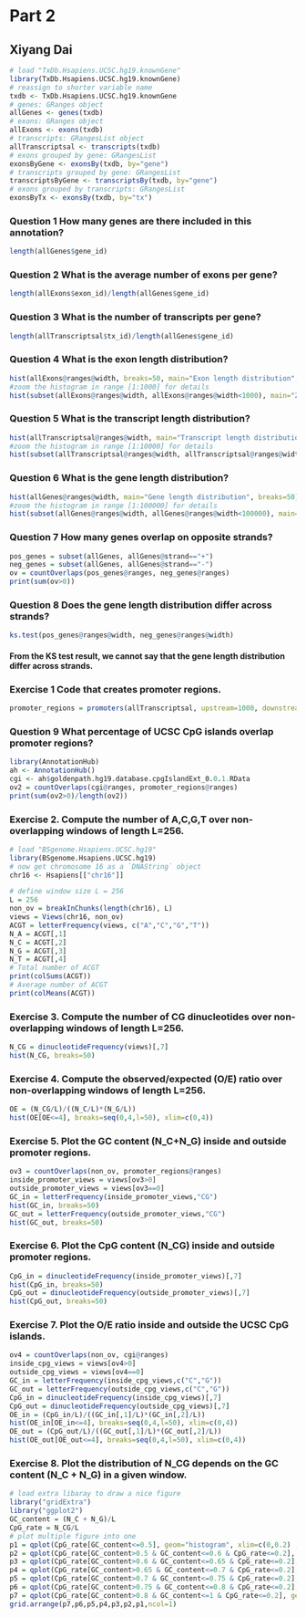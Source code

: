 Part 2
=============================
Xiyang Dai
-----------------------------

```r
# load "TxDb.Hsapiens.UCSC.hg19.knownGene"
library(TxDb.Hsapiens.UCSC.hg19.knownGene)
# reassign to shorter variable name
txdb <- TxDb.Hsapiens.UCSC.hg19.knownGene
# genes: GRanges object
allGenes <- genes(txdb)
# exons: GRanges object
allExons <- exons(txdb)
# transcripts: GRangesList object
allTranscriptsal <- transcripts(txdb)
# exons grouped by gene: GRangesList
exonsByGene <- exonsBy(txdb, by="gene")
# transcripts grouped by gene: GRangesList
transcriptsByGene <- transcriptsBy(txdb, by="gene")
# exons grouped by transcripts: GRangesList
exonsByTx <- exonsBy(txdb, by="tx")
```

### Question 1 How many genes are there included in this annotation?
```r
length(allGenes$gene_id)
```
### Question 2 What is the average number of exons per gene?
```r
length(allExons$exon_id)/length(allGenes$gene_id)
```
### Question 3 What is the number of transcripts per gene?
```r
length(allTranscriptsal$tx_id)/length(allGenes$gene_id)
```
### Question 4 What is the exon length distribution?
```r
hist(allExons@ranges@width, breaks=50, main="Exon length distribution",)
#zoom the histogram in range [1:1000] for details
hist(subset(allExons@ranges@width, allExons@ranges@width<1000), main="Zoomed Exon length distribution", breaks=50)
```
### Question 5 What is the transcript length distribution?
```r
hist(allTranscriptsal@ranges@width, main="Transcript length distribution", breaks=50)
#zoom the histogram in range [1:10000] for details
hist(subset(allTranscriptsal@ranges@width, allTranscriptsal@ranges@width<10000), main="Zoomed Transcript length distribution", breaks=50)
```
### Question 6 What is the gene length distribution?
```r
hist(allGenes@ranges@width, main="Gene length distribution", breaks=50)
#zoom the histogram in range [1:100000] for details
hist(subset(allGenes@ranges@width, allGenes@ranges@width<100000), main="Zoomed Gene length distribution", breaks=50)
```
### Question 7 How many genes overlap on opposite strands?
```r
pos_genes = subset(allGenes, allGenes@strand=="+")
neg_genes = subset(allGenes, allGenes@strand=="-")
ov = countOverlaps(pos_genes@ranges, neg_genes@ranges)
print(sum(ov>0))
```
### Question 8 Does the gene length distribution differ across strands?
```r
ks.test(pos_genes@ranges@width, neg_genes@ranges@width)
```
#### From the KS test result, we cannot say that the gene length distribution differ across strands.
### Exercise 1 Code that creates promoter regions.
```r
promoter_regions = promoters(allTranscriptsal, upstream=1000, downstream=200)
```
### Question 9 What percentage of UCSC CpG islands overlap promoter regions?
```r
library(AnnotationHub)
ah <- AnnotationHub()
cgi <- ah$goldenpath.hg19.database.cpgIslandExt_0.0.1.RData
ov2 = countOverlaps(cgi@ranges, promoter_regions@ranges)
print(sum(ov2>0)/length(ov2))
```

### Exercise 2. Compute the number of A,C,G,T over non-overlapping windows of length L=256.
```r
# load "BSgenome.Hsapiens.UCSC.hg19"
library(BSgenome.Hsapiens.UCSC.hg19)
# now get chromosome 16 as a `DNAString` object
chr16 <- Hsapiens[["chr16"]]

# define window size L = 256
L = 256
non_ov = breakInChunks(length(chr16), L)
views = Views(chr16, non_ov)
ACGT = letterFrequency(views, c("A","C","G","T"))
N_A = ACGT[,1]
N_C = ACGT[,2]
N_G = ACGT[,3]
N_T = ACGT[,4]
# Total number of ACGT
print(colSums(ACGT))
# Average number of ACGT
print(colMeans(ACGT))
```

### Exercise 3. Compute the number of CG dinucleotides over non-overlapping windows of length L=256.
```r
N_CG = dinucleotideFrequency(views)[,7]
hist(N_CG, breaks=50)
```

### Exercise 4. Compute the observed/expected (O/E) ratio over non-overlapping windows of length L=256.
```r
OE = (N_CG/L)/((N_C/L)*(N_G/L))
hist(OE[OE<=4], breaks=seq(0,4,l=50), xlim=c(0,4))
```

### Exercise 5. Plot the GC content (N_C+N_G) inside and outside promoter regions.
```r
ov3 = countOverlaps(non_ov, promoter_regions@ranges)
inside_promoter_views = views[ov3>0]
outside_promoter_views = views[ov3==0]
GC_in = letterFrequency(inside_promoter_views,"CG")
hist(GC_in, breaks=50)
GC_out = letterFrequency(outside_promoter_views,"CG")
hist(GC_out, breaks=50)
```

### Exercise 6. Plot the CpG content (N_CG) inside and outside promoter regions.
```r
CpG_in = dinucleotideFrequency(inside_promoter_views)[,7]
hist(CpG_in, breaks=50)
CpG_out = dinucleotideFrequency(outside_promoter_views)[,7]
hist(CpG_out, breaks=50)
```

### Exercise 7. Plot the O/E ratio inside and outside the UCSC CpG islands.
```r
ov4 = countOverlaps(non_ov, cgi@ranges)
inside_cpg_views = views[ov4>0]
outside_cpg_views = views[ov4==0]
GC_in = letterFrequency(inside_cpg_views,c("C","G"))
GC_out = letterFrequency(outside_cpg_views,c("C","G"))
CpG_in = dinucleotideFrequency(inside_cpg_views)[,7]
CpG_out = dinucleotideFrequency(outside_cpg_views)[,7]
OE_in = (CpG_in/L)/((GC_in[,1]/L)*(GC_in[,2]/L))
hist(OE_in[OE_in<=4], breaks=seq(0,4,l=50), xlim=c(0,4))
OE_out = (CpG_out/L)/((GC_out[,1]/L)*(GC_out[,2]/L))
hist(OE_out[OE_out<=4], breaks=seq(0,4,l=50), xlim=c(0,4))
```

### Exercise 8. Plot the distribution of N_CG depends on the GC content (N_C + N_G) in a given window.
```r
# load extra libaray to draw a nice figure
library("gridExtra")
library("ggplot2")
GC_content = (N_C + N_G)/L
CpG_rate = N_CG/L
# plot multiple figure into one
p1 = qplot(CpG_rate[GC_content<=0.5], geom="histogram", xlim=c(0,0.2) ,xlab="" , ylab="Freq", main="[0,0.5]", binwidth = 0.004) + geom_histogram(colour="black", fill="grey", binwidth = 0.004)
p2 = qplot(CpG_rate[GC_content>0.5 & GC_content<=0.6 & CpG_rate<=0.2], geom="histogram", xlim=c(0,0.2), xlab="" , ylab="Freq", main="(0.5,0.6]", binwidth = 0.004) + geom_histogram(colour="black", fill="grey", binwidth = 0.004)
p3 = qplot(CpG_rate[GC_content>0.6 & GC_content<=0.65 & CpG_rate<=0.2], geom="histogram", xlim=c(0,0.2), xlab="" , ylab="Freq", main="(0.5,0.65]", binwidth = 0.004) + geom_histogram(colour="black", fill="grey", binwidth = 0.004)
p4 = qplot(CpG_rate[GC_content>0.65 & GC_content<=0.7 & CpG_rate<=0.2], geom="histogram", xlim=c(0,0.2), xlab="" , ylab="Freq", main="(0.65,0.7]", binwidth = 0.004) + geom_histogram(colour="black", fill="grey", binwidth = 0.004)
p5 = qplot(CpG_rate[GC_content>0.7 & GC_content<=0.75 & CpG_rate<=0.2], geom="histogram", xlim=c(0,0.2), xlab="" , ylab="Freq", main="(0.7,0.75]", binwidth = 0.004) + geom_histogram(colour="black", fill="grey", binwidth = 0.004)
p6 = qplot(CpG_rate[GC_content>0.75 & GC_content<=0.8 & CpG_rate<=0.2], geom="histogram", xlim=c(0,0.2), xlab="" , ylab="Freq", main="(0.75,0.8]", binwidth = 0.004) + geom_histogram(colour="black", fill="grey", binwidth = 0.004)
p7 = qplot(CpG_rate[GC_content>0.8 & GC_content<=1 & CpG_rate<=0.2], geom="histogram", xlim=c(0,0.2), xlab="" , ylab="Freq", main="(0.8,1.0]", binwidth = 0.004) + geom_histogram(colour="black", fill="grey", binwidth = 0.004)
grid.arrange(p7,p6,p5,p4,p3,p2,p1,ncol=1)

```